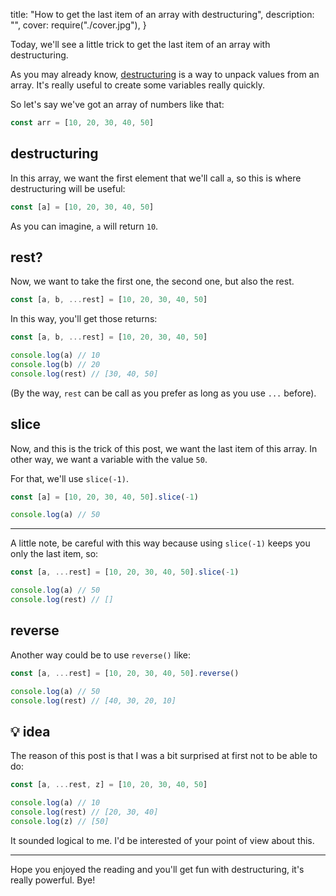   title: "How to get the last item of an array with destructuring",
  description: "",
  cover: require("./cover.jpg"),
}

Today, we'll see a little trick to get the last item of an array with destructuring.

As you may already know, [destructuring](https://developer.mozilla.org/en-US/docs/Web/JavaScript/Reference/Operators/Destructuring_assignment) is a way to unpack values from an array. It's really useful to create some variables really quickly.

So let's say we've got an array of numbers like that:

```js
const arr = [10, 20, 30, 40, 50]
```

## destructuring

In this array, we want the first element that we'll call `a`, so this is where destructuring will be useful:

```js
const [a] = [10, 20, 30, 40, 50]
```

As you can imagine, `a` will return `10`.

## rest?

Now, we want to take the first one, the second one, but also the rest.

```js
const [a, b, ...rest] = [10, 20, 30, 40, 50]
```

In this way, you'll get those returns:

```js
const [a, b, ...rest] = [10, 20, 30, 40, 50]

console.log(a) // 10
console.log(b) // 20
console.log(rest) // [30, 40, 50]
```

(By the way, `rest` can be call as you prefer as long as you use `...` before).

## slice

Now, and this is the trick of this post, we want the last item of this array. In other way, we want a variable with the value `50`.

For that, we'll use `slice(-1)`.

```js
const [a] = [10, 20, 30, 40, 50].slice(-1)

console.log(a) // 50
```

---

A little note, be careful with this way because using `slice(-1)` keeps you only the last item, so:

```js
const [a, ...rest] = [10, 20, 30, 40, 50].slice(-1)

console.log(a) // 50
console.log(rest) // []
```

## reverse

Another way could be to use `reverse()` like:

```js
const [a, ...rest] = [10, 20, 30, 40, 50].reverse()

console.log(a) // 50
console.log(rest) // [40, 30, 20, 10]
```

## 💡 idea

The reason of this post is that I was a bit surprised at first not to be able to do:

```js
const [a, ...rest, z] = [10, 20, 30, 40, 50]

console.log(a) // 10
console.log(rest) // [20, 30, 40]
console.log(z) // [50]
```

It sounded logical to me. I'd be interested of your point of view about this.

---

Hope you enjoyed the reading and you'll get fun with destructuring, it's really powerful. Bye!
